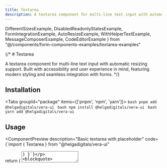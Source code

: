 ```yaml
---
title: Textarea
description: A textarea component for multi-line text input with automatic resizing support. Built with accessibility and user experience in mind, featuring modern styling and seamless integration with forms.
---
```


  DifferentSizesExample,
  DisabledReadonlyStatesExample,
  FormIntegrationExample,
  AutoResizeExample,
  WithHelperTextExample,
  MessageComposerExample,
  CodeEditorExample
} from "@/components/form-components-examples/textarea-examples"

{/* # Textarea

A textarea component for multi-line text input with automatic resizing support. Built with accessibility and user experience in mind, featuring modern styling and seamless integration with forms. */}

## Installation

<Tabs groupId="package" items={['pnpm', 'npm', 'yarn']}>
    <Tab value="pnpm" >
      ```bash
      pnpm add @helgadigitals/vera-ui
      ```
    </Tab>
    <Tab value="npm" >
      ```bash
      npm install @helgadigitals/vera-ui
      ```
    </Tab>
    <Tab value="yarn" >
      ```bash
      yarn add @helgadigitals/vera-ui
      ```
    </Tab>
</Tabs>

## Usage

<ComponentPreview
  description="Basic textarea with placeholder"
  code={`import { Textarea } from "@helgadigitals/vera-ui"

  return (
    <Textarea placeholder="Type your message here..." className="w-[300px]" />
  )
}`}
>
  <Textarea placeholder="Type your message here..." className="w-[300px]" />
</ComponentPreview>

## Examples

### With Label

<ComponentPreview
  description="Textarea with label and description"
  code={`import { Textarea, Label } from "@helgadigitals/vera-ui"

  return (
    <div className="space-y-2 w-[300px]">
      <Label htmlFor="message">Message</Label>
      <Textarea
        id="message"
        placeholder="Enter your message..."
        rows={4}
        className="w-[300px]"
      />
    </div>
  )
}`}
>
  <div className="space-y-2 w-[300px]">
    <label htmlFor="message" className="text-sm font-medium">Message</label>
    <Textarea
      id="message"
      placeholder="Enter your message..."
      rows={4}
      className="w-[300px]"
    />
  </div>
</ComponentPreview>

### Disabled State

<ComponentPreview
  description="Disabled textarea with readonly variant"
  code={`import { Textarea } from "@helgadigitals/vera-ui"

  return (
    <div className="space-y-4 w-[300px]">
      <Textarea placeholder="Disabled textarea" disabled className="w-[300px]" />
      <Textarea placeholder="Readonly textarea" readOnly defaultValue="This is read-only content" className="w-[300px]" />
    </div>
  )
}`}
>
  <div className="space-y-4 w-[300px]">
    <Textarea placeholder="Disabled textarea" disabled className="w-[300px]" />
    <Textarea placeholder="Readonly textarea" readOnly defaultValue="This is read-only content" className="w-[300px]" />
  </div>
</ComponentPreview>

### Controlled State

<ComponentPreview
  description="Controlled textarea with character count"
  code={`import { useState } from "react"

  const [value, setValue] = useState("")

  return (
    <div className="space-y-4 w-full max-w-md">
      <div className="space-y-2">
        <Label htmlFor="controlled">Description</Label>
        <Textarea
          id="controlled"
          value={value}
          onChange={(e) => setValue(e.target.value)}
          placeholder="Enter a description..."
          className="w-full"
        />
      </div>
      
      <p className="text-sm text-muted-foreground">
        Character count: {value.length}
      </p>
    </div>
  )
}`}
>
  <div className="space-y-4 w-full max-w-md">
    <div className="space-y-2">
      <Label htmlFor="controlled">Description</Label>
      <Textarea
        id="controlled"
        placeholder="Enter a description..."
        className="w-full"
      />
    </div>
    
    <p className="text-sm text-muted-foreground">
      Character count: 0
    </p>
  </div>
</ComponentPreview>

### With Character Limit

<ComponentPreview
  description="Textarea with character limit and validation styling"
  code={`import { useState } from "react"

  const [value, setValue] = useState("")
  const maxLength = 200

  return (
    <div className="space-y-2 w-[300px]">
      <Label htmlFor="limited">Bio (max 200 characters)</Label>
      <Textarea
        id="limited"
        value={value}
        onChange={(e) => setValue(e.target.value)}
        placeholder="Tell us about yourself..."
        maxLength={maxLength}
        className={\`w-[300px] \${value.length >= maxLength ? "border-yellow-500" : ""}\`}
      />
      <div className="flex justify-between text-sm">
        <span className="text-muted-foreground">
          Keep it concise and engaging
        </span>
        <span className={\`\${
          value.length >= maxLength ? "text-yellow-600" : "text-muted-foreground"
        }\`}>
          {value.length}/{maxLength}
        </span>
      </div>
    </div>
  )
}`}
>
  <div className="space-y-2 w-[300px]">
    <Label htmlFor="limited">Bio (max 200 characters)</Label>
    <Textarea
      id="limited"
      placeholder="Tell us about yourself..."
      maxLength={200}
      className="w-[300px]"
    />
    <div className="flex justify-between text-sm">
      <span className="text-muted-foreground">
        Keep it concise and engaging
      </span>
      <span className="text-muted-foreground">
        0/200
      </span>
    </div>
  </div>
</ComponentPreview>

### Different Sizes

<ComponentPreview
  description="Textarea components in different sizes with proper width styling"
  code={`import { Textarea, Label } from "@helgadigitals/vera-ui"

  return (
    <div className="space-y-6 w-full max-w-md">
      {/* Small textarea */}
      <div className="space-y-2">
        <Label htmlFor="small">Small Textarea</Label>
        <Textarea
          id="small"
          placeholder="Small textarea..."
          className="min-h-[80px] w-full"
        />
      </div>

      {/* Default textarea */}
      <div className="space-y-2">
        <Label htmlFor="default">Default Textarea</Label>
        <Textarea
          id="default"
          placeholder="Default textarea..."
          className="w-full"
        />
      </div>

      {/* Large textarea */}
      <div className="space-y-2">
        <Label htmlFor="large">Large Textarea</Label>
        <Textarea
          id="large"
          placeholder="Large textarea..."
          className="min-h-[150px] w-full"
        />
      </div>
    </div>
  )
}`}
>
  <DifferentSizesExample />
</ComponentPreview>

### Disabled and Read-only States

<ComponentPreview
  description="Textarea in disabled and read-only states with full width"
  code={`import { Textarea, Label } from "@helgadigitals/vera-ui"

  return (
    <div className="space-y-6 w-full max-w-md">
      {/* Disabled textarea */}
      <div className="space-y-2">
        <Label htmlFor="disabled">Disabled Textarea</Label>
        <Textarea
          id="disabled"
          placeholder="This textarea is disabled"
          disabled
          className="w-full"
        />
      </div>

      {/* Read-only textarea */}
      <div className="space-y-2">
        <Label htmlFor="readonly">Read-only Textarea</Label>
        <Textarea
          id="readonly"
          value="This textarea is read-only and cannot be edited."
          readOnly
          className="w-full"
        />
      </div>
    </div>
  )
}`}
>
  <DisabledReadonlyStatesExample />
</ComponentPreview>

### Form Integration

<ComponentPreview
  description="Textarea with React Hook Form integration and validation"
  code={`import { useForm, Controller } from "react-hook-form"

  const { control, handleSubmit, formState: { errors }, watch } = useForm()

  const watchedValues = watch()

  const onSubmit = (data) => {
    console.log(data)
  }

  return (
    <form onSubmit={handleSubmit(onSubmit)} className="space-y-6 w-full max-w-md">
      <div className="space-y-2">
        <Label htmlFor="feedback">Feedback *</Label>
        <Controller
          name="feedback"
          control={control}
          rules={{
            required: "Feedback is required",
            minLength: {
              value: 10,
              message: "Feedback must be at least 10 characters"
            }
          }}
          render={({ field }) => (
            <Textarea
              id="feedback"
              placeholder="Please share your feedback..."
              className={\`w-full \${errors.feedback ? "border-destructive" : ""}\`}
              {...field}
            />
          )}
        />
        {errors.feedback && (
          <p className="text-sm text-destructive">
            {errors.feedback.message}
          </p>
        )}
      </div>

      <div className="space-y-2">
        <Label htmlFor="comments">Additional Comments</Label>
        <Controller
          name="comments"
          control={control}
          render={({ field }) => (
            <Textarea
              id="comments"
              placeholder="Any additional comments (optional)..."
              className="w-full"
              {...field}
            />
          )}
        />
      </div>

      <Button type="submit" className="w-full">Submit Feedback</Button>
    </form>
  )
}`}
>
  <FormIntegrationExample />
</ComponentPreview>

### Auto-resizing Textarea

<ComponentPreview
  description="Textarea that automatically resizes based on content"
  code={`import { useState, useRef, useEffect } from "react"

function AutoResizeTextarea({ value, onChange, ...props }) {
  const textareaRef = useRef(null)

  useEffect(() => {
    if (textareaRef.current) {
      // Reset height to get accurate scrollHeight
      textareaRef.current.style.height = 'auto'
      // Set height to scrollHeight
      textareaRef.current.style.height = \`\${textareaRef.current.scrollHeight}px\`
    }
  }, [value])

  return (
    <Textarea
      ref={textareaRef}
      value={value}
      onChange={onChange}
      className="resize-none overflow-hidden w-full"
      {...props}
    />
  )
}

  const [value, setValue] = useState("")

  return (
    <div className="space-y-2 w-full max-w-md">
      <Label htmlFor="auto-resize">Auto-resizing Textarea</Label>
      <AutoResizeTextarea
        id="auto-resize"
        value={value}
        onChange={(e) => setValue(e.target.value)}
        placeholder="Start typing and watch the textarea grow..."
      />
    </div>
  )
}`}
>
  <AutoResizeExample />
</ComponentPreview>

### With Helper Text and Error

<ComponentPreview
  description="Textarea with helper text, validation, and character count"
  code={`import { useState } from "react"

  const [value, setValue] = useState("")
  const [error, setError] = useState("")

  const validateInput = (text) => {
    if (text.length > 0 && text.length < 5) {
      setError("Description must be at least 5 characters long")
    } else if (text.length > 500) {
      setError("Description cannot exceed 500 characters")
    } else {
      setError("")
    }
  }

  const handleChange = (e) => {
    const newValue = e.target.value
    setValue(newValue)
    validateInput(newValue)
  }

  return (
    <div className="space-y-2 w-full max-w-md">
      <Label htmlFor="description">Product Description</Label>
      <Textarea
        id="description"
        value={value}
        onChange={handleChange}
        placeholder="Describe your product..."
        className={\`w-full \${error ? "border-destructive focus-visible:ring-destructive/20" : ""}\`}
      />
      <div className="flex justify-between text-sm">
        <div className="space-y-1">
          <p className="text-muted-foreground">
            Provide a detailed description of your product's features and benefits.
          </p>
          {error && (
            <p className="text-destructive">{error}</p>
          )}
        </div>
        <span className="text-muted-foreground shrink-0">
          {value.length}/500
        </span>
      </div>
    </div>
  )
}`}
>
  <WithHelperTextExample />
</ComponentPreview>

### Message Composer

<ComponentPreview
  description="Message composer with send button and keyboard shortcut"
  code={`import { useState } from "react"

  const [message, setMessage] = useState("")

  const handleSend = () => {
    if (message.trim()) {
      console.log("Sending message:", message)
      setMessage("")
    }
  }

  const handleKeyDown = (e) => {
    if (e.key === "Enter" && (e.metaKey || e.ctrlKey)) {
      e.preventDefault()
      handleSend()
    }
  }

  return (
    <div className="border rounded-lg p-4 space-y-3 w-full max-w-md">
      <Textarea
        value={message}
        onChange={(e) => setMessage(e.target.value)}
        onKeyDown={handleKeyDown}
        placeholder="Type your message... (Cmd/Ctrl + Enter to send)"
        className="border-0 shadow-none resize-none focus-visible:ring-0 p-0 w-full"
        rows={3}
      />
      
      <div className="flex justify-between items-center">
        <p className="text-xs text-muted-foreground">
          {message.length > 0 && \`\${message.length} characters\`}
        </p>
        <Button
          onClick={handleSend}
          disabled={!message.trim()}
          size="sm"
          className="gap-2"
        >
          <Send className="h-4 w-4" />
          Send
        </Button>
      </div>
    </div>
  )
}`}
>
  <MessageComposerExample />
</ComponentPreview>

### Code Editor Style

<ComponentPreview
  description="Textarea styled like a code editor with monospace font"
  code={`import { useState } from "react"

  const [code, setCode] = useState(\`function greet(name) {
  return \\\`Hello, \\\${name}!\\\`;
}

console.log(greet("World"));\`)

  return (
    <div className="space-y-2 w-full max-w-md">
      <Label htmlFor="code">JavaScript Code</Label>
      <Textarea
        id="code"
        value={code}
        onChange={(e) => setCode(e.target.value)}
        placeholder="Enter your code here..."
        className="font-mono text-sm min-h-[200px] bg-muted/30 w-full"
        spellCheck={false}
      />
    </div>
  )
}`}
>
  <CodeEditorExample />
</ComponentPreview>

## API Reference

### Props

The Textarea component accepts all standard HTML textarea attributes:

<TypeTable
  type={{
    value: {
      type: 'string',
      description: 'The controlled value of the textarea',
    },
    defaultValue: {
      type: 'string',
      description: 'The default value when uncontrolled',
    },
    onChange: {
      type: '(event: ChangeEvent<HTMLTextAreaElement>) => void',
      description: 'Event handler called when the value changes',
    },
    placeholder: {
      type: 'string',
      description: 'Placeholder text',
    },
    disabled: {
      type: 'boolean',
      default: 'false',
      description: 'Whether the textarea is disabled',
    },
    readOnly: {
      type: 'boolean',
      default: 'false',
      description: 'Whether the textarea is read-only',
    },
    required: {
      type: 'boolean',
      default: 'false',
      description: 'Whether the textarea is required',
    },
    rows: {
      type: 'number',
      description: 'Number of visible text lines',
    },
    cols: {
      type: 'number',
      description: 'Number of visible character widths',
    },
    maxLength: {
      type: 'number',
      description: 'Maximum number of characters allowed',
    },
    minLength: {
      type: 'number',
      description: 'Minimum number of characters required',
    },
    wrap: {
      type: '"hard" | "soft" | "off"',
      default: '"soft"',
      description: 'How text wraps',
    },
    resize: {
      type: '"none" | "both" | "horizontal" | "vertical"',
      description: 'Resize behavior (CSS)',
    },
    className: {
      type: 'string',
      description: 'Additional CSS classes',
    },
  }}
/>

## Accessibility

The Textarea component provides full accessibility support:

- **Keyboard Navigation**: Standard textarea keyboard interactions
- **Screen Readers**: Proper semantic textarea element with labels
- **Focus Management**: Clear focus indicators and proper focus handling
- **Validation**: Supports HTML5 validation attributes and custom validation

<Callout type="info">
  **Labeling**: Always provide proper labels for textareas using the `label` element with `htmlFor` attribute or `aria-label` for screen reader accessibility.
</Callout>

```tsx
// Good: Properly labeled textarea
<div className="space-y-2">
  <Label htmlFor="description">Description</Label>
  <Textarea id="description" />
</div>

// Also good: Using aria-label
<Textarea aria-label="Enter your comments" />
```

## Field Sizing

The textarea component includes modern CSS `field-sizing: content` support for automatic content-based sizing where supported by browsers:

```tsx
// The textarea will automatically adjust height based on content
<Textarea placeholder="This will auto-resize..." />
```

## Best Practices

### Provide Clear Labels
Always include descriptive labels and helpful placeholder text:

```tsx
// Good: Clear label and helpful placeholder
<div className="space-y-2">
  <Label htmlFor="feedback">Customer Feedback</Label>
  <Textarea
    id="feedback"
    placeholder="Please share your experience with our product..."
  />
</div>
```

### Set Appropriate Size
Use appropriate sizing for the expected content:

```tsx
// Short content
<Textarea className="min-h-[80px]" placeholder="Brief comment..." />

// Long content
<Textarea className="min-h-[200px]" placeholder="Detailed description..." />
```

### Include Character Limits
Show character counts for limited inputs:

```tsx
<div className="space-y-2">
  <Textarea maxLength={500} />
  <div className="text-sm text-muted-foreground text-right">
    {value.length}/500
  </div>
</div>
```

### Handle Validation
Provide clear validation feedback:

```tsx
<Textarea
  className={error ? "border-destructive" : ""}
  aria-invalid={!!error}
  aria-describedby={error ? "error-message" : undefined}
/>
{error && (
  <p id="error-message" className="text-sm text-destructive">
    {error}
  </p>
)}
```

## Styling

The Textarea component supports extensive customization:

```tsx
// Custom height
<Textarea className="min-h-[100px]" />

// Code editor style
<Textarea className="font-mono bg-muted/30" />

// Rounded corners
<Textarea className="rounded-xl" />

// No resize
<Textarea className="resize-none" />
```

## Common Patterns

### Auto-save with Debouncing

```tsx
import { useState, useEffect } from "react"
import { useDebounce } from "use-debounce"

function AutoSaveTextarea() {
  const [value, setValue] = useState("")
  const [debouncedValue] = useDebounce(value, 500)

  useEffect(() => {
    if (debouncedValue) {
      // Auto-save logic here
      console.log("Auto-saving:", debouncedValue)
    }
  }, [debouncedValue])

  return (
    <Textarea
      value={value}
      onChange={(e) => setValue(e.target.value)}
      placeholder="Your content will be auto-saved..."
    />
  )
}
```